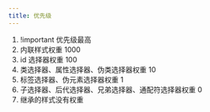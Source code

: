 ```yaml
---
title: 优先级
---
```


1. !important 优先级最高  
2. 内联样式权重 1000 
2. id 选择器权重 100 
3. 类选择器、属性选择器、伪类选择器权重 10 
4. 标签选择器、伪元素选择器权重 1 
5. 子选择器、后代选择器、兄弟选择器、通配符选择器权重 0 
6. 继承的样式没有权重
